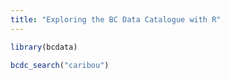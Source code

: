 ```yaml
---
title: "Exploring the BC Data Catalogue with R"
---
```


```r
library(bcdata)

bcdc_search("caribou")
```

